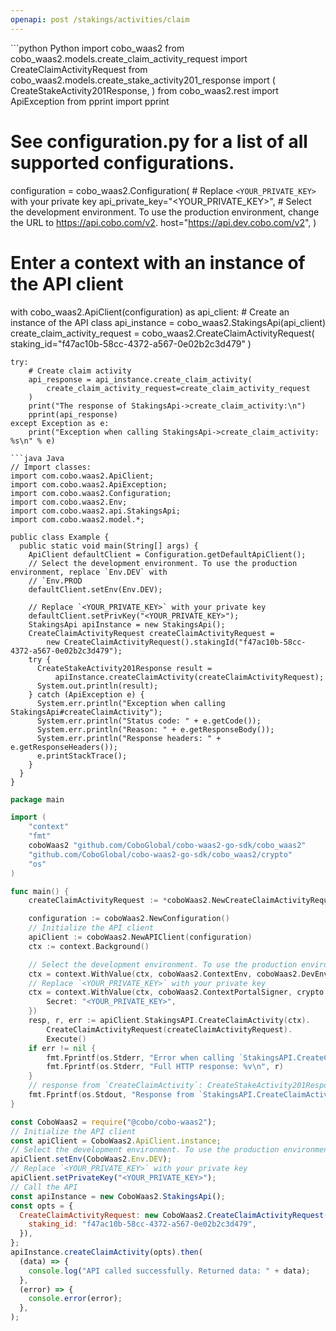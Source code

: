 ```yaml
---
openapi: post /stakings/activities/claim
---
```


<RequestExample>
```python Python
import cobo_waas2
from cobo_waas2.models.create_claim_activity_request import CreateClaimActivityRequest
from cobo_waas2.models.create_stake_activity201_response import (
    CreateStakeActivity201Response,
)
from cobo_waas2.rest import ApiException
from pprint import pprint

# See configuration.py for a list of all supported configurations.
configuration = cobo_waas2.Configuration(
    # Replace `<YOUR_PRIVATE_KEY>` with your private key
    api_private_key="<YOUR_PRIVATE_KEY>",
    # Select the development environment. To use the production environment, change the URL to https://api.cobo.com/v2.
    host="https://api.dev.cobo.com/v2",
)
# Enter a context with an instance of the API client
with cobo_waas2.ApiClient(configuration) as api_client:
    # Create an instance of the API class
    api_instance = cobo_waas2.StakingsApi(api_client)
    create_claim_activity_request = cobo_waas2.CreateClaimActivityRequest(
        staking_id="f47ac10b-58cc-4372-a567-0e02b2c3d479"
    )

    try:
        # Create claim activity
        api_response = api_instance.create_claim_activity(
            create_claim_activity_request=create_claim_activity_request
        )
        print("The response of StakingsApi->create_claim_activity:\n")
        pprint(api_response)
    except Exception as e:
        print("Exception when calling StakingsApi->create_claim_activity: %s\n" % e)

```
```java Java
// Import classes:
import com.cobo.waas2.ApiClient;
import com.cobo.waas2.ApiException;
import com.cobo.waas2.Configuration;
import com.cobo.waas2.Env;
import com.cobo.waas2.api.StakingsApi;
import com.cobo.waas2.model.*;

public class Example {
  public static void main(String[] args) {
    ApiClient defaultClient = Configuration.getDefaultApiClient();
    // Select the development environment. To use the production environment, replace `Env.DEV` with
    // `Env.PROD
    defaultClient.setEnv(Env.DEV);

    // Replace `<YOUR_PRIVATE_KEY>` with your private key
    defaultClient.setPrivKey("<YOUR_PRIVATE_KEY>");
    StakingsApi apiInstance = new StakingsApi();
    CreateClaimActivityRequest createClaimActivityRequest =
        new CreateClaimActivityRequest().stakingId("f47ac10b-58cc-4372-a567-0e02b2c3d479");
    try {
      CreateStakeActivity201Response result =
          apiInstance.createClaimActivity(createClaimActivityRequest);
      System.out.println(result);
    } catch (ApiException e) {
      System.err.println("Exception when calling StakingsApi#createClaimActivity");
      System.err.println("Status code: " + e.getCode());
      System.err.println("Reason: " + e.getResponseBody());
      System.err.println("Response headers: " + e.getResponseHeaders());
      e.printStackTrace();
    }
  }
}

```
```go Go
package main

import (
	"context"
	"fmt"
	coboWaas2 "github.com/CoboGlobal/cobo-waas2-go-sdk/cobo_waas2"
	"github.com/CoboGlobal/cobo-waas2-go-sdk/cobo_waas2/crypto"
	"os"
)

func main() {
	createClaimActivityRequest := *coboWaas2.NewCreateClaimActivityRequest("f47ac10b-58cc-4372-a567-0e02b2c3d479")

	configuration := coboWaas2.NewConfiguration()
	// Initialize the API client
	apiClient := coboWaas2.NewAPIClient(configuration)
	ctx := context.Background()

	// Select the development environment. To use the production environment, replace coboWaas2.DevEnv with coboWaas2.ProdEnv
	ctx = context.WithValue(ctx, coboWaas2.ContextEnv, coboWaas2.DevEnv)
	// Replace `<YOUR_PRIVATE_KEY>` with your private key
	ctx = context.WithValue(ctx, coboWaas2.ContextPortalSigner, crypto.Ed25519Signer{
		Secret: "<YOUR_PRIVATE_KEY>",
	})
	resp, r, err := apiClient.StakingsAPI.CreateClaimActivity(ctx).
		CreateClaimActivityRequest(createClaimActivityRequest).
		Execute()
	if err != nil {
		fmt.Fprintf(os.Stderr, "Error when calling `StakingsAPI.CreateClaimActivity``: %v\n", err)
		fmt.Fprintf(os.Stderr, "Full HTTP response: %v\n", r)
	}
	// response from `CreateClaimActivity`: CreateStakeActivity201Response
	fmt.Fprintf(os.Stdout, "Response from `StakingsAPI.CreateClaimActivity`: %v\n", resp)
}

```
```javascript JavaScript
const CoboWaas2 = require("@cobo/cobo-waas2");
// Initialize the API client
const apiClient = CoboWaas2.ApiClient.instance;
// Select the development environment. To use the production environment, replace `Env.DEV` with `Env.PROD`
apiClient.setEnv(CoboWaas2.Env.DEV);
// Replace `<YOUR_PRIVATE_KEY>` with your private key
apiClient.setPrivateKey("<YOUR_PRIVATE_KEY>");
// Call the API
const apiInstance = new CoboWaas2.StakingsApi();
const opts = {
  CreateClaimActivityRequest: new CoboWaas2.CreateClaimActivityRequest({
    staking_id: "f47ac10b-58cc-4372-a567-0e02b2c3d479",
  }),
};
apiInstance.createClaimActivity(opts).then(
  (data) => {
    console.log("API called successfully. Returned data: " + data);
  },
  (error) => {
    console.error(error);
  },
);

```
</RequestExample>
